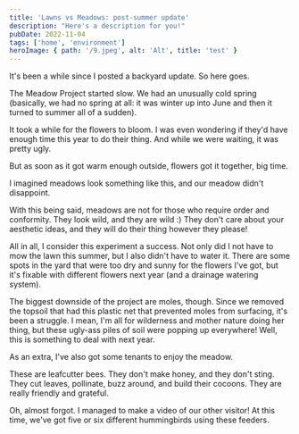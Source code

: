 ```yaml
---
title: 'Lawns vs Meadows: post-summer update'
description: "Here's a description for you!"
pubDate: 2022-11-04
tags: ['home', 'environment']
heroImage: { path: '/9.jpeg', alt: 'Alt', title: 'test' }
---
```


It's been a while since I posted a backyard update. So here goes.

The Meadow Project started slow. We had an unusually cold spring (basically, we had no spring at all: it was winter up into June and then it turned to summer all of a sudden).

<Picture src="/1.jpeg" placeholder="tracedSVG" alt="1"/>
<Picture src="/2.jpeg" placeholder="tracedSVG" alt="1"/>

It took a while for the flowers to bloom. I was even wondering if they'd have enough time this year to do their thing. And while we were waiting, it was pretty ugly.

<Picture src="/3.jpeg" placeholder="tracedSVG" alt="1"/>
<Picture src="/4.jpeg" placeholder="tracedSVG" alt="1"/>
<Picture src="/5.jpeg" placeholder="tracedSVG" alt="1"/>
<Picture src="/6.jpeg" placeholder="tracedSVG" alt="1"/>

But as soon as it got warm enough outside, flowers got it together, big time.

<Picture src="/7.jpeg" placeholder="tracedSVG" alt="1"/>

I imagined meadows look something like this, and our meadow didn't disappoint.

With this being said, meadows are not for those who require order and conformity. They look wild, and they are wild :) They don't care about your aesthetic ideas, and they will do their thing however they please!

<Picture src="/9.jpeg" placeholder="tracedSVG" alt="1"/>
<Picture src="/10.jpeg" placeholder="tracedSVG" alt="1"/>

All in all, I consider this experiment a success. Not only did I not have to mow the lawn this summer, but I also didn't have to water it. There are some spots in the yard that were too dry and sunny for the flowers I've got, but it's fixable with different flowers next year (and a drainage watering system).

<Picture src="/11.jpeg" placeholder="tracedSVG" alt="1"/>

The biggest downside of the project are moles, though. Since we removed the topsoil that had this plastic net that prevented moles from surfacing, it's been a struggle. I mean, I'm all for wilderness and mother nature doing her thing, but these ugly-ass piles of soil were popping up everywhere! Well, this is something to deal with next year.

As an extra, I've also got some tenants to enjoy the meadow.

These are leafcutter bees. They don't make honey, and they don't sting. They cut leaves, pollinate, buzz around, and build their cocoons. They are really friendly and grateful.

Oh, almost forgot. I managed to make a video of our other visitor! At this time, we've got five or six different hummingbirds using these feeders.
